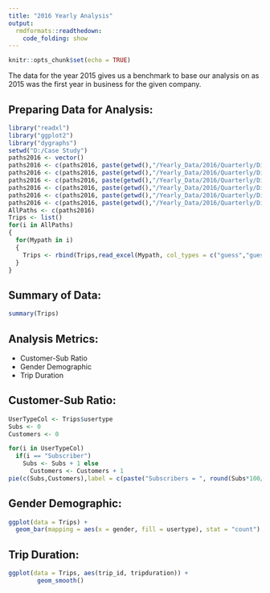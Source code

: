 ```yaml
---
title: "2016 Yearly Analysis"
output: 
  rmdformats::readthedown:
    code_folding: show
---
```


```r
knitr::opts_chunk$set(echo = TRUE)
```

The data for the year 2015 gives us a benchmark to base our analysis on as 2015 was the first year in business for the given company.

## Preparing Data for Analysis: 

```r
library("readxl")
library("ggplot2")
library("dygraphs")
setwd("D:/Case Study")
paths2016 <- vector()
paths2016 <- c(paths2016, paste(getwd(),"/Yearly_Data/2016/Quarterly/Divvy_Trips_2016_04.xlsx", sep = ""))
paths2016 <- c(paths2016, paste(getwd(),"/Yearly_Data/2016/Quarterly/Divvy_Trips_2016_05.xlsx", sep = ""))
paths2016 <- c(paths2016, paste(getwd(),"/Yearly_Data/2016/Quarterly/Divvy_Trips_2016_06.xlsx", sep = ""))
paths2016 <- c(paths2016, paste(getwd(),"/Yearly_Data/2016/Quarterly/Divvy_Trips_2016_Q1.xlsx", sep = ""))
paths2016 <- c(paths2016, paste(getwd(),"/Yearly_Data/2016/Quarterly/Divvy_Trips_2016_Q3.xlsx", sep = ""))
paths2016 <- c(paths2016, paste(getwd(),"/Yearly_Data/2016/Quarterly/Divvy_Trips_2016_Q4.xlsx", sep = ""))
AllPaths <- c(paths2016)
Trips <- list()
for(i in AllPaths)
{
  for(Mypath in i)
  { 
    Trips <- rbind(Trips,read_excel(Mypath, col_types = c("guess","guess","guess","guess","guess","guess","guess","guess","guess","guess","guess","numeric")))
  }
}
```

## Summary of Data: 

```r
summary(Trips)
```
## Analysis Metrics: 

* Customer-Sub Ratio
* Gender Demographic
* Trip Duration

## Customer-Sub Ratio:

```r
UserTypeCol <- Trips$usertype
Subs <- 0
Customers <- 0

for(i in UserTypeCol)
  if(i == "Subscriber")
    Subs <- Subs + 1 else
      Customers <- Customers + 1
pie(c(Subs,Customers),label = c(paste("Subscribers = ", round(Subs*100/(Subs + Customers), 2), "%"), paste("Customers = ", round(Customers*100/(Subs + Customers), 2), "%")))
```

## Gender Demographic: 
```r
ggplot(data = Trips) +
  geom_bar(mapping = aes(x = gender, fill = usertype), stat = "count")
```

## Trip Duration: 
```r
ggplot(data = Trips, aes(trip_id, tripduration)) +
        geom_smooth()
```
